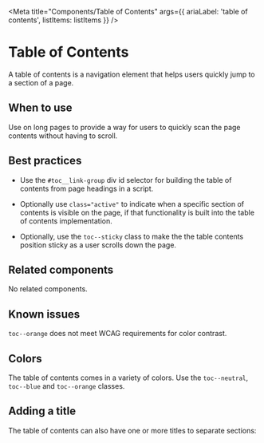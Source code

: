 
<Meta
  title="Components/Table of Contents"
  args={{
    ariaLabel: 'table of contents',
    listItems: listItems
  }} />

# Table of Contents

A table of contents is a navigation element that helps users quickly jump to a
section of a page.

## When to use

Use on long pages to provide a way for users to quickly scan the page contents
without having to scroll.

## Best practices

- Use the `#toc__link-group` div id selector for building the table of contents from
page headings in a script.

- Optionally use `class="active"` to indicate when a specific section of contents is
visible on the page, if that functionality is built into the table of contents
implementation.
- Optionally, use the `toc--sticky` class to make the the table contents position
sticky as a user scrolls down the page.

## Related components

No related components.

## Known issues

`toc--orange` does not meet WCAG requirements for color contrast.

## Colors
The table of contents comes in a variety of colors. Use the `toc--neutral`,
`toc--blue` and `toc--orange` classes.

<Story story={stories.neutral} />

<Story story={stories.blue} />

<Story story={stories.orange} />

## Adding a title

The table of contents can also have one or more titles to separate sections:

<Story story={stories.withTitle} />
